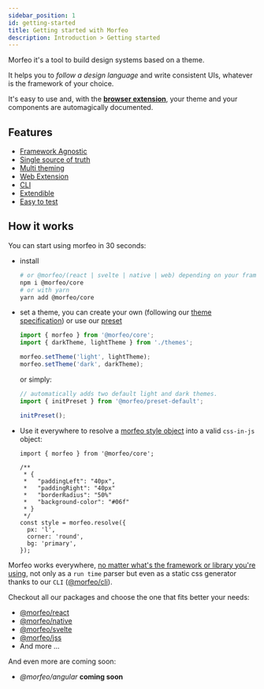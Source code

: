 ```yaml
---
sidebar_position: 1
id: getting-started
title: Getting started with Morfeo
description: Introduction > Getting started
---
```


Morfeo it's a tool to build design systems based on a theme.

It helps you to _follow a design language_ and write consistent UIs, whatever is the framework of your choice.

It's easy to use and, with the [**browser extension**](https://chrome.google.com/webstore/detail/morfeo/phhhjdmeicikchjnpepljcdgbmipipcl), your theme and your components are automagically documented.

## Features

- [Framework Agnostic](../Features/framework-agnostic)
- [Single source of truth](../Features/single-source-of-truth.mdx)
- [Multi theming](../Features/multi-theming)
- [Web Extension](../Features/web-extension.mdx)
- [CLI](../Features/CLI/cli.mdx)
- [Extendible](../Features/extendible.mdx)
- [Easy to test](../Features/easy-to-test.mdx)

## How it works

You can start using morfeo in 30 seconds:

- install

  ```bash
  # or @morfeo/(react | svelte | native | web) depending on your framework of choice
  npm i @morfeo/core
  # or with yarn
  yarn add @morfeo/core
  ```

- set a theme, you can create your own (following our [theme specification](../ThemeSpecification/overview.mdx)) or use our [preset](../Packages/preset-default.mdx)

  ```typescript
  import { morfeo } from '@morfeo/core';
  import { darkTheme, lightTheme } from './themes';

  morfeo.setTheme('light', lightTheme);
  morfeo.setTheme('dark', darkTheme);
  ```

  or simply:

  ```typescript
  // automatically adds two default light and dark themes.
  import { initPreset } from '@morfeo/preset-default';

  initPreset();
  ```

- Use it everywhere to resolve a [morfeo style object](../ThemeSpecification/overview.mdx#morfeo-style-object) into a valid `css-in-js` object:

  ```tsx
  import { morfeo } from '@morfeo/core';

  /**
   * {
   *   "paddingLeft": "40px",
   *   "paddingRight": "40px"
   *   "borderRadius": "50%"
   *   "background-color": "#06f"
   * }
   */
  const style = morfeo.resolve({
    px: 'l',
    corner: 'round',
    bg: 'primary',
  });
  ```

Morfeo works everywhere, [no matter what's the framework or library you're using](../Features/framework-agnostic), not only as a `run time` parser but even as a static css generator thanks to our `CLI` ([@morfeo/cli](../Features/CLI/cli.mdx)).

Checkout all our packages and choose the one that fits better your needs:

- [@morfeo/react](../Packages/react)
- [@morfeo/native](../Packages/native)
- [@morfeo/svelte](../Packages/svelte)
- [@morfeo/jss](../Packages/jss)
- And more ...

And even more are coming soon:

- _@morfeo/angular_ **coming soon**

